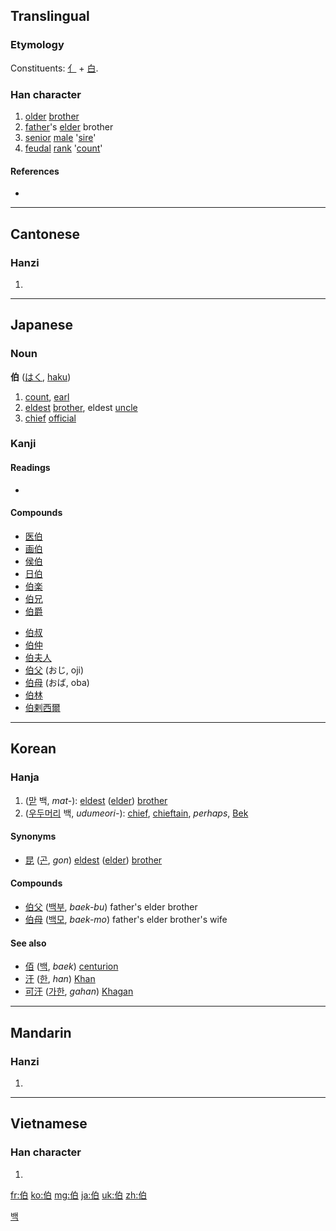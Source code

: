 {{also|旧}}

==Translingual==
===Etymology===
Constituents: [[亻]] + [[白]].

===Han character===
{{Han char|rn=9|rad=人|as=05|sn=7|four=2620<sub>0</sub>|canj=人竹日 (OHA)}}

# [[older]] [[brother]]
# [[father]]'s [[elder]] brother
# [[senior]] [[male]] '[[sire]]'
# [[feudal]] [[rank]] '[[count]]'

====References====
* {{Han ref|kx=0096.160|dkj=00466|dj=0204.200|hdz=10136.020|uh=4F2F|ud=20271|bh=A742|bd=42818}}

----

==Cantonese==

===Hanzi===
{{yue-hanzi|jyut=|y=ba3, baak3}}

# {{defn|Cantonese|sort=人05}}

----

==Japanese==

===Noun===
'''伯''' ([[はく]], [[haku]])

# [[count]], [[earl]]
# [[eldest]] [[brother]], eldest [[uncle]]
# [[chief]] [[official]]

===Kanji===
{{ja-kanji|grade=c|rs=人05}}

====Readings====
* {{ja-readings|on=[[はく]] ([[haku]]), [[は]] ([[ha]])|kun=[[おさ]] ([[osa]]), [[はたがしら]] ([[hatagashira]])}}

====Compounds====
{{top2}}
* [[医伯]]
* [[画伯]]
* [[侯伯]]
* [[日伯]]
* [[伯楽]]
* [[伯兄]]
* [[伯爵]]
{{mid2}}
* [[伯叔]]
* [[伯仲]]
* [[伯夫人]]
* [[伯父]] (おじ, oji)
* [[伯母]] (おば, oba)
* [[伯林]]
* [[伯剌西爾]]
{{bottom2}}

----

==Korean==

===Hanja===
{{ko-hanja|hangeul=[[백]], [[패]]|eumhun=맏, 우두머리, 큰아버지, 백작|rv=baek, pae|mr=paek, p'ae}}

# ([[맏]] 백, ''mat-''): [[eldest]] ([[elder]]) [[brother]]
# ([[우두머리]] 백, ''udumeori-''): [[chief]], [[chieftain]], ''perhaps'', [[w:Khagan Bek|Bek]] 

====Synonyms====
* [[昆]] ([[곤]], ''gon'') [[eldest]] ([[elder]]) [[brother]]

====Compounds====
* [[伯父]] ([[백부]], ''baek-bu'') father's elder brother
* [[伯母]] ([[백모]], ''baek-mo'') father's elder brother's wife

====See also====
* [[佰]] ([[백]], ''baek'') [[centurion]]
* [[汗]] ([[한]], ''han'') [[Khan]]
* [[可汗]] ([[가한]], ''gahan'') [[Khagan]]

[[Category:Hanja readings|백]]

----

==Mandarin==

===Hanzi===
{{cmn-hanzi|pin=[[bó]] ([[bo2]])|wg=po<sup>2</sup>}}

# {{defn|Mandarin|sort=人05}}

----

==Vietnamese==

===Han character===
{{vi-hantu|[[bá]], [[bác]]|rs=人05}}

# {{defn|Vietnamese|sort=人05}}

[[fr:伯]]
[[ko:伯]]
[[mg:伯]]
[[ja:伯]]
[[uk:伯]]
[[zh:伯]]